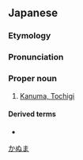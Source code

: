 ==Japanese==
{{wp|lang=ja}}
{{ja-kanjitab|か|ぬま|yomi=k}}

===Etymology===
{{affix|ja|鹿|tr1=ka|t1=deer|沼|tr2=numa|t2=swamp|sort=かぬま}}

===Pronunciation===
{{ja-pron|yomi=k|かぬま}}

===Proper noun===
{{ja-pos|proper|かぬま}}

# [[w:Kanuma, Tochigi|Kanuma, Tochigi]]

====Derived terms====
* {{ja-r|鹿沼土|かぬまつち}}

[[Category:ja:Cities in Japan|かぬま]]